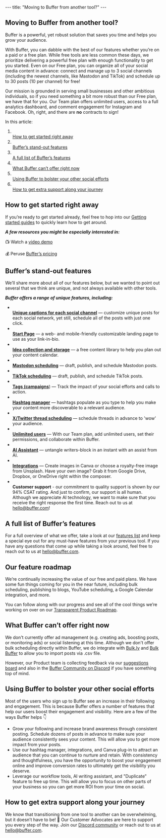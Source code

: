 --- title: "Moving to Buffer from another tool?" --- <article id="fullArticle"> <h1 class="title">Moving to Buffer from another tool?</h1> <a href="javascript:window.print()" class="printArticle" title="Print this article" aria-label="Print this Article"><i class="icon-print"></i></a> <p>Buffer is a powerful, yet robust solution that saves you time and helps you grow your audience.</p> <p>With Buffer, you can dabble with the best of our features whether you’re on a paid or a free plan. While free tools are less common these days, we prioritize delivering a powerful free plan with enough functionality to get you started. Even on our Free plan, you can organize all of your social media content in advance: connect and manage up to 3 social channels (including the newest channels, like Mastodon and TikTok) and schedule up to 30 posts (10 per channel) for free!</p> <p>Our mission is grounded in serving small businesses and other ambitious individuals, so if you need something a bit more robust than our Free plan, we have that for you. Our Team plan offers unlimited users, access to a full analytics dashboard, and comment engagement for Instagram and Facebook. Oh, right, and there are&nbsp;<strong>no</strong>&nbsp;contracts to sign!</p> <p>In this article:</p> <ol> <li></li><a href="#h_01GRMJ5FVX9CKZ1FKG07E2C55N" target="_self">How to get started right away</a></li> <li></li><a href="#h_01GRMJ5QJR5QTRF9ZN3ZQC92S6" target="_self">Buffer’s stand-out features</a></li> <li></li><a href="#h_01GRMJ5Y4EPHDTQS41S6B1T5NV" target="_self">A full list of Buffer’s features</a></li> <li></li><a href="#What-Buffer-cant-offer-right-now-Gy7FX" target="_self">What Buffer can’t offer right now</a></li> <li></li><a href="#h_01GRMJ6MJ11B9FTKCFGF8W0X95" target="_self">Using Buffer to bolster your other social efforts</a></li> <li></li><a href="#h_01GRMJ6WCC68FW12NB62C3XVP0" target="_self">How to get extra support along your journey</a></li> </ol> <h2 id="h_01GRMJ5FVX9CKZ1FKG07E2C55N">How to get started right away</h2> <p>If you’re ready to get started already, feel free to hop into our&nbsp;<a href="https://buffer.helpscoutdocs.com/category/4-getting-started" target="_self">Getting started guides</a>&nbsp;to quickly learn how to get around.</p> <p><em><strong>A few resources you might be especially interested in:</strong></em></p> <p>📺 Watch a&nbsp;<a href="https://buffer.helpscoutdocs.com/article/598-what-is-buffer-and-where-can-i-watch-a-demo" target="_self">video demo</a></p> <p>💰 Peruse&nbsp;<a href="https://buffer.com/pricing">Buffer’s pricing</a></p> <h2 id="h_01GRMJ5QJR5QTRF9ZN3ZQC92S6">Buffer’s stand-out features</h2> <p>We’ll share more about all of our features below, but we wanted to point out several that we think are unique, and not always available with other tools.</p> <p><em><strong>Buffer offers a range of unique features, including:</strong></em></p> <ul> <li></li><a href="https://buffer.helpscoutdocs.com/article/642-scheduling-posts" target="_self"><strong>Unique captions for each social channel</strong></a>&nbsp;— customize unique posts for each social network, yet still, schedule all of the posts with just one click.</li> <li></li><a href="https://buffer.helpscoutdocs.com/article/664-using-start-page-with-buffer" target="_self"><strong>Start Page</strong></a>&nbsp;— a web- and mobile-friendly customizable landing page to use as your link-in-bio.</li> <li></li><a href="https://buffer.helpscoutdocs.com/article/589-creating-ideas-in-buffer" target="_self"><strong>Idea collection and storage</strong></a>&nbsp;— a free content library to help you plan out your content calendar.&nbsp;</li> <li></li><a href="https://buffer.helpscoutdocs.com/article/563-using-mastodon-with-buffer" target="_self"><strong>Mastodon scheduling</strong></a>&nbsp;— draft, publish, and schedule Mastodon posts.</li> <li></li><a href="https://buffer.helpscoutdocs.com/article/559-using-tiktok-with-buffer" target="_self"><strong>TikTok scheduling</strong></a>&nbsp;— draft, publish, and schedule TikTok posts.</li> <li></li><a href="https://buffer.helpscoutdocs.com/article/587-adding-mentions-tags-in-posts" target="_self"><strong>Tags (campaigns</strong></a>)&nbsp;— Track the impact of your social efforts and calls to action.</li> <li></li><a href="https://buffer.helpscoutdocs.com/article/586-how-hashtags-work-in-buffer#01G23C6K7CBG2Q20R1B36QB3PK" target="_self"><strong>Hashtag manager</strong></a>&nbsp;— hashtags populate as you type to help you make your content more discoverable to a relevant audience.</li> <li></li><a href="https://buffer.helpscoutdocs.com/article/561-using-twitter-with-buffer#h_01H6SJ579KHBTCNRKRVSNXMVWV" target="_self"><strong>X/Twitter thread scheduling</strong></a>&nbsp;— schedule threads in advance to 'wow' your audience.</li> <li></li><a href="https://buffer.helpscoutdocs.com/article/670-adding-users-and-setting-up-permissions-in-your-organization" target="_self"><strong>Unlimited users</strong></a>&nbsp;— With our Team plan, add unlimited users, set their permissions, and collaborate within Buffer.</li> <li></li><a href="https://buffer.helpscoutdocs.com/article/583-using-buffers-ai-assistant" target="_self"><strong>AI Assistant</strong></a>&nbsp;— untangle writers-block in an instant with an assist from AI.</li> <li></li><a href="https://buffer.helpscoutdocs.com/article/595-features-available-on-each-buffer-plan" target="_self"><strong>Integrations</strong></a>&nbsp;— Create images in Canva or choose a royalty-free image from Unsplash. Have your own image? Grab it from Google Drive, Dropbox, or OneDrive right within the composer.</li> <li></li><strong>Customer support</strong>&nbsp;- our commitment to quality support is shown by our 94% CSAT rating. And just to confirm, our support is all human. Although we appreciate AI technology, we want to make sure that you receive the right response the first time. Reach out to us at <a href="mailto:hello@buffer.com">hello@buffer.com</a>!</li> </ul> <h2 id="h_01GRMJ5Y4EPHDTQS41S6B1T5NV">A full list of Buffer’s features</h2> <p>For a full overview of what we offer, take a look at our&nbsp;<a href="https://buffer.helpscoutdocs.com/article/595-features-available-on-each-buffer-plan" target="_self">features list</a>&nbsp;and keep a special eye out for any must-have features from your previous tool. If you have any questions that come up while taking a look around, feel free to reach out to us at&nbsp;<a href="mailto:hello@buffer.com">hello@buffer.com</a>.</p> <h2 id="Our-feature-roadmap--9FNm">Our feature roadmap</h2> <p>We’re continually increasing the value of our free and paid plans. We have some fun things coming for you in the near future, including bulk scheduling, publishing to blogs, YouTube scheduling, a Google Calendar integration, and more.</p> <p>You can follow along with our progress and see all of the cool things we’re working on over on our&nbsp;<a href="https://suggestions.buffer.com/roadmap" target="_blank">Transparent Product Roadmap</a>.</p> <h2 id="What-Buffer-cant-offer-right-now-Gy7FX">What Buffer can’t offer right now</h2> <p>We don't currently offer ad management (e.g. creating ads, boosting posts, or monitoring ads) or social listening at this time. Although we don't offer bulk scheduling directly within Buffer, we do integrate with <a href="http://Bulk.ly">Bulk.ly</a> and <a href="https://www.bulkbuffer.com/">Bulk Buffer</a> to allow you to import posts via .csv file.</p> <p>However, our Product team is collecting feedback via our <a href="https://suggestions.buffer.com/" target="_blank">suggestions board</a>&nbsp;and also in the&nbsp;<a href="https://buffer.com/community" target="_blank">Buffer Community on Discord</a>&nbsp;if you have something top of mind.</p> <h2 id="h_01GRMJ6MJ11B9FTKCFGF8W0X95">Using Buffer to bolster your other social efforts</h2> <p>Most of the users who sign up to Buffer see an increase in their following and engagement. This is because Buffer offers a number of features that help our users boost their engagement and visibility. Here are a few of the ways Buffer helps 👇</p> <ul> <li>Grow your following and increase brand awareness through consistent posting. Schedule dozens of posts in advance to make sure your audience consistently sees your content. This will allow you to get more impact from your posts.</li> <li>Use our hashtag manager, integrations, and Canva plug-in to attract an audience that you can continue to nurture and retain. With consistency and thoughtfulness, you have the opportunity to boost your engagement online and improve conversion rates to ultimately get the visibility you deserve.</li> <li>Leverage our workflow tools, AI writing assistant, and "Duplicate" feature to free up time. This will allow you to focus on other parts of your business so you can get more ROI from your time on social.</li> </ul> <h2 id="h_01GRMJ6WCC68FW12NB62C3XVP0">How to get extra support along your journey</h2> <p>We know that transitioning from one tool to another can be overwhelming, but it doesn’t have to be! 🙂 Our Customer Advocates are here to support you every step of the way. Join our&nbsp;<a href="https://buffer.com/community" target="_blank">Discord community</a>&nbsp;or&nbsp;reach out to us at <a href="mailto:hello@buffer.com">hello@buffer.com</a>.</p> </article> 
